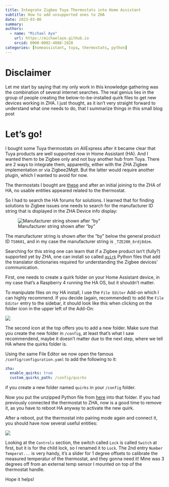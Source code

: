 ```yaml
---
title: Integrate Zigbee Tuya Thermostats into Home Assistant
subtitle: How to add unsupported ones to ZHA
date: 2023-03-06
summary:
authors:
  - name: "Michael Aye"
    url: https://michaelaye.github.io
    orcid: 0000-0002-4088-1928
categories: [homeassistant, tuya, thermostats, python]
---
```

# Disclaimer

Let me start by saying that my only work in this knowledge gathering was the combination of several internet searches.
The real genius lies in the group of people creating the below-to-be-installed quirk files to get new devices working in ZHA.
I just thought, as it isn't very straight forward to understand what one needs to do, that I summarize things in this small blog post

# Let's go!

I bought some Tuya thermostats on AliExpress after it became clear that Tuya products are well supported now
in Home Assistant (HA).
And I wanted them to be Zigbee only and not buy another hub from Tuya.
There are 2 ways to integrate them, apparently, either with the ZHA Zigbee implementation or via Zigbee2Mqtt.
But the latter would require another plugin, which I wanted to avoid for now.

The thermostats I bought are [these](https://www.aliexpress.com/item/1005004696707285.html?spm=a2g0o.order_list.order_list_main.4.c38c1802HlKHN3)
and after an initial joining to the ZHA of HA, no usable entities appeared related to the thermostat.

So I had to search the HA forums for solutions. 
I learned that for finding solutions to Zigbee issues one needs to search for the manufacturer ID string that is displayed in the ZHA Device
info display:

![Manufacturer string shown after "by "](./zigbee_info.png)

The manufacturer string is shown after the "by " below the general product ID `TS0601`, and in my case the manufacturer string is `_TZE200_6rdj8dzm`.

Searching for this string one can learn that if a Zigbee product isn't (fully?) supported yet by ZHA, one can install so called [`quirk`](https://pypi.org/project/zha-quirks/) Python files that add the translator dictionaries required for understanding the Zigbee devices' communication.

First, one needs to create a quirk folder on your Home Assistant device, in my case that's a Raspberry 4 running the HA OS, but it shouldn't matter.

To manipulate files on my HA install, I use the `File Editor` Add-on which I can highly recommend.
If you decide (again, recommended) to add the `File Editor` entry to the sidebar, it should look like this when clicking on the folder icon in the upper left of the Add-On:

![](file_editor.png)

The second icon at the top offers you to add a new folder.
Make sure that you create the new folder in `/config`, at least that's what I saw recommendend, maybe it doesn't matter due to the next step, where we tell HA where the quirks folder is.

Using the same File Editor we now open the famous `/config/configuration.yaml` to add
the following to it:

```yaml
zha:
  enable_quirks: true
  custom_quirks_path: /config/quirks
```

if you create a new folder named `quirks` in your `/config` folder.

Now you put the unzipped Python file from [here](https://github.com/zigpy/zha-device-handlers/files/10376432/ts0601_trv_me167.py.zip) into that folder.
If you had previously connected the thermostat to ZHA, now is a good time to remove it, as you have to reboot HA anyway to activate the new quirk.

After a reboot, put the thermostat into pairing mode again and connect it, you should have now several useful entities:

![](new_device_info.png)

Looking at the `Controls` section, the switch called `Lock` is called `Switch` at first, but it is for the child lock, so I renamed it to `Lock`.
The 2nd entry `Number Temperat...` is very handy, it's a slider for 1 degree offsets to calibrate the measured temperatur of the thermostat, and they gonna need it! Mine was 3 degrees off from an external temp sensor I mounted on top of the thermostat handle.

Hope it helps!

